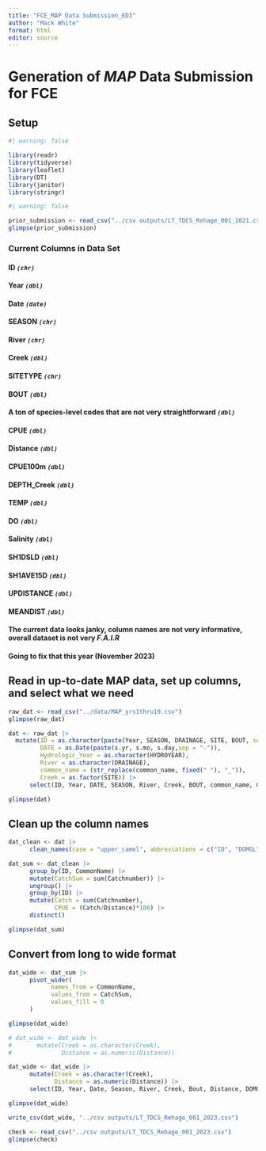 ```yaml
---
title: "FCE_MAP Data Submission_EDI"
author: "Mack White"
format: html
editor: source
---
```


# Generation of *MAP* Data Submission for FCE

## Setup
```r
#| warning: false

library(readr)
library(tidyverse)
library(leaflet)
library(DT)
library(janitor)
library(stringr)
```

```r
#| warning: false

prior_submission <- read_csv("../csv outputs/LT_TDCS_Rehage_001_2021.csv")
glimpse(prior_submission)
```

### Current Columns in Data Set
#### ID *`(chr)`*
#### Year *`(dbl)`*
#### Date *`(date)`*
#### SEASON *`(chr)`*
#### River *`(chr)`*
#### Creek *`(dbl)`*
#### SITETYPE *`(chr)`*
#### BOUT *`(dbl)`*
#### A ton of species-level codes that are not very straightforward *`(dbl)`*
#### CPUE *`(dbl)`*
#### Distance *`(dbl)`*
#### CPUE100m *`(dbl)`*
#### DEPTH_Creek *`(dbl)`*
#### TEMP *`(dbl)`*
#### DO *`(dbl)`*
#### Salinity *`(dbl)`*
#### SH1DSLD *`(dbl)`*
#### SH1AVE15D *`(dbl)`*
#### UPDISTANCE *`(dbl)`*
#### MEANDIST *`(dbl)`*

#### The current data looks janky, column names are not very informative, overall dataset is not very *F.A.I.R*
#### Going to fix that this year (November 2023)

## Read in up-to-date MAP data, set up columns, and select what we need
```r
raw_dat <- read_csv("../data/MAP_yrs1thru19.csv")
glimpse(raw_dat)

dat <- raw_dat |> 
  mutate(ID = as.character(paste(Year, SEASON, DRAINAGE, SITE, BOUT, sep = "")),
         DATE = as.Date(paste(s.yr, s.mo, s.day,sep = "-")),
         Hydrologic_Year = as.character(HYDROYEAR),
         River = as.character(DRAINAGE),
         common_name = (str_replace(common_name, fixed(" "), "_")),
         Creek = as.factor(SITE)) |> 
      select(ID, Year, DATE, SEASON, River, Creek, BOUT, common_name, CATCHNUMBER, Distance, TRIPDEPTH, DOMGL, SALINITY, TempC)

glimpse(dat)
```

## Clean up the column names
```r
dat_clean <- dat |> 
      clean_names(case = "upper_camel", abbreviations = c("ID", "DOMGL"))

dat_sum <- dat_clean |> 
      group_by(ID, CommonName) |> 
      mutate(CatchSum = sum(Catchnumber)) |> 
      ungroup() |> 
      group_by(ID) |> 
      mutate(Catch = sum(Catchnumber),
             CPUE = (Catch/Distance)*100) |> 
      distinct()

glimpse(dat_sum)
```

## Convert from long to wide format
```r

dat_wide <- dat_sum |> 
      pivot_wider(
            names_from = CommonName,
            values_from = CatchSum,
            values_fill = 0
      )

glimpse(dat_wide)

# dat_wide <- dat_wide |> 
#       mutate(Creek = as.character(Creek),
#              Distance = as.numeric(Distance))

dat_wide <- dat_wide |>
      mutate(Creek = as.character(Creek),
             Distance = as.numeric(Distance)) |>
      select(ID, Year, Date, Season, River, Creek, Bout, Distance, DOMGL, Salinity, TempC, Marsh_killifish, Golden_topminnow, Golden_shiner, Chain_pickerel, Florida_gar, Grass_pickerel, Sunfishes, Largemouth_bass, Lake_chubsucker, Seminole_killifish, Hogchoker, Tadpole_madtom, Warmouth, Bluegill, Redear, Spotted_sunfish, Dollar_sunfish, Bluespotted_sunfish, Snook, Tarpon, Striped_mullet, Gray_snapper, American_eel, Mayan_cichlid, Redfish, Coastal_shiner, Blue_tilapia, Mosquitofish, Tidewater_mojarra, Inland_silverside, Jack_Crevalle, Crested_goby, Peacock_eel, Sheepshead_minnow, Rainwater_killifish, Pike_killifish, Bluefin_killifish, Golden_shiner, Golden_topminnow, Brook_silverside, Jewel_Cichlid, Pinfish, Ladyfish, Peacock_bass, Atlantic_needlefish, Gulf_killifish, Tidewater_silverside, Spotted_seatrout, Diamond_killifish, Gafftopsail_catfish, Brown_Hoplo, Mozambique_tilapia, Timucu, Code_goby, Yellow_bullhead, Hardhead_catfish, Brown_bullhead, Bay_anchovy, Taillight_shiner, Barracuda, Oscar, Pirate_perch, Snakehead, Redfin_pickerel, Banded_Topminnow, Catch, CPUE)

glimpse(dat_wide)

```

```r
write_csv(dat_wide, "../csv outputs/LT_TDCS_Rehage_001_2023.csv")

check <- read_csv("../csv outputs/LT_TDCS_Rehage_001_2023.csv")
glimpse(check)
```

